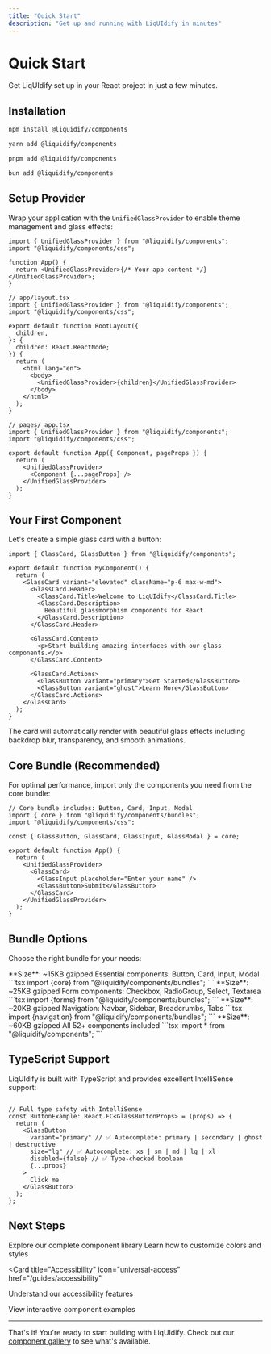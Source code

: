 ```yaml
---
title: "Quick Start"
description: "Get up and running with LiqUIdify in minutes"
---
```


# Quick Start

Get LiqUIdify set up in your React project in just a few minutes.

## Installation

<CodeGroup>

```bash npm
npm install @liquidify/components
```

```bash yarn
yarn add @liquidify/components
```

```bash pnpm
pnpm add @liquidify/components
```

```bash bun
bun add @liquidify/components
```

</CodeGroup>

## Setup Provider

Wrap your application with the `UnifiedGlassProvider` to enable theme management and glass effects:

<CodeGroup>

```tsx React
import { UnifiedGlassProvider } from "@liquidify/components";
import "@liquidify/components/css";

function App() {
  return <UnifiedGlassProvider>{/* Your app content */}</UnifiedGlassProvider>;
}
```

```tsx Next.js App Router
// app/layout.tsx
import { UnifiedGlassProvider } from "@liquidify/components";
import "@liquidify/components/css";

export default function RootLayout({
  children,
}: {
  children: React.ReactNode;
}) {
  return (
    <html lang="en">
      <body>
        <UnifiedGlassProvider>{children}</UnifiedGlassProvider>
      </body>
    </html>
  );
}
```

```tsx Next.js Pages Router
// pages/_app.tsx
import { UnifiedGlassProvider } from "@liquidify/components";
import "@liquidify/components/css";

export default function App({ Component, pageProps }) {
  return (
    <UnifiedGlassProvider>
      <Component {...pageProps} />
    </UnifiedGlassProvider>
  );
}
```

</CodeGroup>

## Your First Component

Let's create a simple glass card with a button:

```tsx
import { GlassCard, GlassButton } from "@liquidify/components";

export default function MyComponent() {
  return (
    <GlassCard variant="elevated" className="p-6 max-w-md">
      <GlassCard.Header>
        <GlassCard.Title>Welcome to LiqUIdify</GlassCard.Title>
        <GlassCard.Description>
          Beautiful glassmorphism components for React
        </GlassCard.Description>
      </GlassCard.Header>

      <GlassCard.Content>
        <p>Start building amazing interfaces with our glass components.</p>
      </GlassCard.Content>

      <GlassCard.Actions>
        <GlassButton variant="primary">Get Started</GlassButton>
        <GlassButton variant="ghost">Learn More</GlassButton>
      </GlassCard.Actions>
    </GlassCard>
  );
}
```

<Note>
  The card will automatically render with beautiful glass effects including
  backdrop blur, transparency, and smooth animations.
</Note>

## Core Bundle (Recommended)

For optimal performance, import only the components you need from the core bundle:

```tsx
// Core bundle includes: Button, Card, Input, Modal
import { core } from "@liquidify/components/bundles";
import "@liquidify/components/css";

const { GlassButton, GlassCard, GlassInput, GlassModal } = core;

export default function App() {
  return (
    <UnifiedGlassProvider>
      <GlassCard>
        <GlassInput placeholder="Enter your name" />
        <GlassButton>Submit</GlassButton>
      </GlassCard>
    </UnifiedGlassProvider>
  );
}
```

## Bundle Options

Choose the right bundle for your needs:

<CardGroup cols={2}>

<Card title="Core Bundle" icon="circle">
  **Size**: ~15KB gzipped Essential components: Button, Card, Input, Modal
  ```tsx import {core} from "@liquidify/components/bundles"; ```
</Card>

<Card title="Forms Bundle" icon="square">
  **Size**: ~25KB gzipped Form components: Checkbox, RadioGroup, Select,
  Textarea ```tsx import {forms} from "@liquidify/components/bundles"; ```
</Card>

<Card title="Navigation Bundle" icon="compass">
  **Size**: ~20KB gzipped Navigation: Navbar, Sidebar, Breadcrumbs, Tabs ```tsx
  import {navigation} from "@liquidify/components/bundles"; ```
</Card>

<Card title="Full Bundle" icon="grid-3x3">
  **Size**: ~60KB gzipped All 52+ components included ```tsx import * from
  "@liquidify/components"; ```
</Card>

</CardGroup>

## TypeScript Support

LiqUIdify is built with TypeScript and provides excellent IntelliSense support:

```tsx

// Full type safety with IntelliSense
const ButtonExample: React.FC<GlassButtonProps> = (props) => {
  return (
    <GlassButton
      variant="primary" // ✅ Autocomplete: primary | secondary | ghost | destructive
      size="lg" // ✅ Autocomplete: xs | sm | md | lg | xl
      disabled={false} // ✅ Type-checked boolean
      {...props}
    >
      Click me
    </GlassButton>
  );
};
```

## Next Steps

<CardGroup cols={2}>

<Card title="Browse Components" icon="grid-3x3" href="/components/button">
  Explore our complete component library
</Card>

<Card title="Theming Guide" icon="palette" href="/theming">
  Learn how to customize colors and styles
</Card>

<Card
  title="Accessibility"
  icon="universal-access"
  href="/guides/accessibility"
>
  Understand our accessibility features
</Card>

<Card title="Examples" icon="code" href="https://storybook.liquidify.dev">
  View interactive component examples
</Card>

</CardGroup>

---

That's it! You're ready to start building with LiqUIdify. Check out our [component gallery](/components/button) to see what's available.
